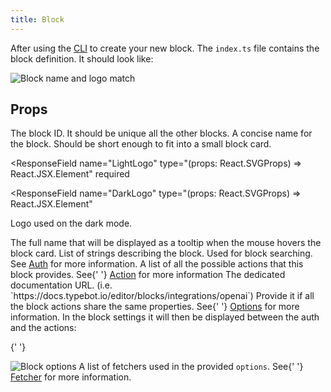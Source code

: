 ```yaml
---
title: Block
---
```


After using the [CLI](./cli) to create your new block. The `index.ts` file contains the block definition. It should look like:

<Frame>
  <img
    src="/images/contribute/block-name-logo-match.png"
    alt="Block name and logo match"
  />
</Frame>

## Props

<ResponseField name="id" type="string" required>
  The block ID. It should be unique all the other blocks.
</ResponseField>

<ResponseField name="name" type="string" required>
  A concise name for the block. Should be short enough to fit into a small block
  card.
</ResponseField>

<ResponseField
  name="LightLogo"
  type="(props: React.SVGProps<SVGSVGElement>) => React.JSX.Element"
  required
></ResponseField>

<ResponseField
  name="DarkLogo"
  type="(props: React.SVGProps<SVGSVGElement>) => React.JSX.Element"
>
  Logo used on the dark mode.
</ResponseField>

<ResponseField name="fullName" type="string">
  The full name that will be displayed as a tooltip when the mouse hovers the
  block card.
</ResponseField>

<ResponseField name="tags" type="string[]">
  List of strings describing the block. Used for block searching.
</ResponseField>

<ResponseField name="auth" type="Auth">
  See <a href="./auth">Auth</a> for more information.
</ResponseField>

<ResponseField name="actions" type="Action[]">
  A list of all the possible actions that this block provides. See{' '}
  <a href="./action">Action</a> for more information
</ResponseField>

<ResponseField name="docsUrl" type="string">
  The dedicated documentation URL. (i.e.
  `https://docs.typebot.io/editor/blocks/integrations/openai`)
</ResponseField>

<ResponseField name="options" type="z.ZodObject<any>">
  Provide it if all the block actions share the same properties. See{' '}
  <a href="./options">Options</a> for more information. In the block settings it
  will then be displayed between the auth and the actions:

{' '}

<Frame style={{ maxWidth: '600px' }}>
  <img src="/images/contribute/base-options.png" alt="Block options" />
</Frame>

</ResponseField>

<ResponseField name="fetchers" type="Fetcher[]">
  A list of fetchers used in the provided <code>options</code>. See{' '}
  <a href="./fetcher">Fetcher</a> for more information.
</ResponseField>
